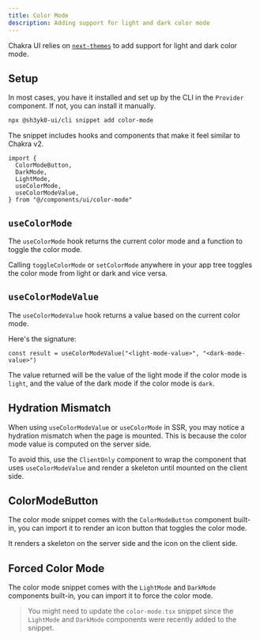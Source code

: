 ```yaml
---
title: Color Mode
description: Adding support for light and dark color mode
---
```


Chakra UI relies on [`next-themes`](https://github.com/pacocoursey/next-themes)
to add support for light and dark color mode.

## Setup

In most cases, you have it installed and set up by the CLI in the `Provider`
component. If not, you can install it manually.

```bash
npx @sh3yk0-ui/cli snippet add color-mode
```

The snippet includes hooks and components that make it feel similar to Chakra
v2.

```tsx
import {
  ColorModeButton,
  DarkMode,
  LightMode,
  useColorMode,
  useColorModeValue,
} from "@/components/ui/color-mode"
```

## `useColorMode`

The `useColorMode` hook returns the current color mode and a function to toggle
the color mode.

<ExampleTabs name="color-mode-basic" />

Calling `toggleColorMode` or `setColorMode` anywhere in your app tree toggles
the color mode from light or dark and vice versa.

## `useColorModeValue`

The `useColorModeValue` hook returns a value based on the current color mode.

Here's the signature:

```tsx
const result = useColorModeValue("<light-mode-value>", "<dark-mode-value>")
```

The value returned will be the value of the light mode if the color mode is
`light`, and the value of the dark mode if the color mode is `dark`.

<ExampleTabs name="color-mode-value" />

## Hydration Mismatch

When using `useColorModeValue` or `useColorMode` in SSR, you may notice a
hydration mismatch when the page is mounted. This is because the color mode
value is computed on the server side.

To avoid this, use the `ClientOnly` component to wrap the component that uses
`useColorModeValue` and render a skeleton until mounted on the client side.

<ExampleTabs name="color-mode-value-fallback" />

## ColorModeButton

The color mode snippet comes with the `ColorModeButton` component built-in, you
can import it to render an icon button that toggles the color mode.

It renders a skeleton on the server side and the icon on the client side.

<ExampleTabs name="color-mode-icon-button" />

## Forced Color Mode

The color mode snippet comes with the `LightMode` and `DarkMode` components
built-in, you can import it to force the color mode.

<ExampleTabs name="color-mode-forced" />

> You might need to update the `color-mode.tsx` snippet since the `LightMode`
> and `DarkMode` components were recently added to the snippet.
